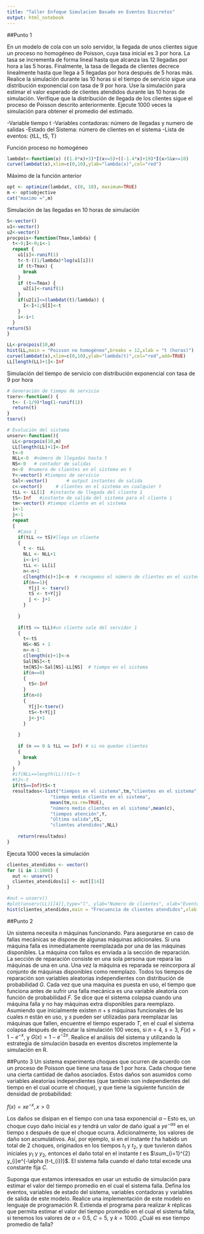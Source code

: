 ```yaml
---
title: "Taller Enfoque Simulacion Basado en Eventos Discretos"
output: html_notebook
---
```


##Punto 1

En un modelo de cola con un solo servidor, la llegada de unos clientes sigue un proceso no homogéneo de Poisson, cuya tasa inicial es 3 por hora. La tasa se incrementa de forma lineal hasta que alcanza las 12 llegadas por hora a las 5 horas. Finalmente, la tasa de llegada de clientes decrece linealmente hasta que llega a 5 llegadas por hora después de 5 horas más. Realice la simulación durante las 10 horas si el tiempo de servicio sigue una distribución exponencial con tasa de 9 por hora. Use la simulación para estimar el valor esperado de clientes atendidos durante las 10 horas de simulación. Verifique que la distribución de llegada de los clientes sigue el proceso de Poisson descrito anteriormente. Ejecute 1000 veces la simulación para obtener el promedio del estimado.


-Variable tiempo t
-Variables contadoras: número de llegadas y numero de salidas
-Estado del Sistema: número de clientes en el sistema
-Lista de eventos: {tLL, tS, T}


Función proceso no homogéneo
```r
lambdat<-function(x) ((1.8*x)+3)*I(x<=5)+((-1.4*x)+19)*I(x>5&x<=10)
curve(lambdat(x),xlim=c(0,10),ylab="lambda(x)",col="red")
```
Máximo de la función anterior

```r
opt <- optimize(lambdat, c(0, 10), maximum=TRUE)
m <- opt$objective
cat("maximo =",m)
```

Simulación de las llegadas en 10 horas de simulación
```r
S<-vector()
u1<-vector()
u2<-vector()
procpois<-function(Tmax,lambda) {
  t<-0;I<-0;i<-1  
  repeat {
    u1[i]<-runif(1)   
    t<-t-((1/lambda)*log(u1[i]))
    if (t>Tmax) {
      break
    }
    if (t<=Tmax) {
      u2[i]<-runif(1)
    }
    if(u2[i]<=(lambdat(t)/lambda)) {
      I<-I+1;S[I]<-t
    }
    i<-i+1
  }
return(S)
}

LL<-procpois(10,m)
hist(LL,main = "Poisson no homogéneo",breaks = 12,xlab = "t (horas)")
curve(lambdat(x),xlim=c(0,10),ylab="lambda(t)",col="red",add=TRUE)
LL[length(LL)+1]<-Inf
```

Simulación del tiempo de servicio con distribución exponencial con tasa de 9 por hora

```r
# Generación de tiempo de servicio
tserv<-function() {
  t<- (-1/9)*log(1-runif(1))
  return(t)
}
tserv()
```


```r

# Evolución del sistema
unserv<-function(){
  LL<-procpois(10,m)
  LL[length(LL)+1]<-Inf
  t<-0
  NLL<-0  #número de llegadas hasta t
  NS<-0   # contador de salidas
  n<-0  #numero de clientes en el sistema en t
  Y<-vector() #tiempos de servicio
  Sal<-vector()       # output instantes de salida
  c<-vector()     # clientes en el sistema en cualquier t
  tLL <- LL[1]  #instante de llegada del cliente 1
  tS<-Inf   #instante de salida del sistema para el cliente i
  tm<-vector() #tiempo cliente en el sistema
  i<-1
  j<-1
  repeat
  {
    #Caso 1
    if(tLL <= tS)#llega un cliente
    {
      t <- tLL
      NLL <- NLL+1
      i<-i+1
      tLL <- LL[i]
      n<-n+1
      c[length(c)+1]<-n  # recogemos el número de clientes en el sistema
      if(n==1){
        Y[j] <- tserv()
        tS <- t+Y[j] 
        j <- j+1
      }
      
    }
    
    if(tS <= tLL)#un cliente sale del servidor 1
    {
      t<-tS
      NS<-NS + 1
      n<-n-1
      c[length(c)+1]<-n
      Sal[NS]<-t
      tm[NS]<-Sal[NS]-LL[NS]  # tiempo en el sistema
      if(n==0)
      {
        tS<-Inf 
      }
      if(n>0)
      {
        Y[j]<-tserv()   
        tS<-t+Y[j]
        j<-j+1
      }
      
    }
    
    if (n == 0 & tLL == Inf) # si no quedan clientes 
    {
      break           
    }
  }
  #if(NLL==length(LL))t1<-t
  #t2<-t
  if(tS==Inf)tS<-t
  resultados<-list("tiempos en el sistema",tm,"clientes en el sistema",c,
                "tiempo medio cliente en el sistema",
                mean(tm,na.rm=TRUE),
                "número medio clientes en el sistema",mean(c),
                "tiempos atención",Y,
                "última salida",tS,
                "clientes atendidos",NLL)
  
    return(resultados)
}


```


Ejecuta 1000 veces la simulación
```r
clientes_atendidos <- vector()
for (i in 1:1000) {
  out <- unserv()
  clientes_atendidos[i] <- out[[14]]
}

#out = unserv()
#plot(unserv(LL)[[4]],type="l", ylab="Numero de clientes", xlab="Eventos")
hist(clientes_atendidos,main = "Frecuencia de clientes atendidos",xlab = "clientes atendidos en 10 horas" )
```


##Punto 2

Un sistema necesita $n$ máquinas funcionando. Para asegurarse en caso de fallas mecánicas se dispone de algunas máquinas adicionales. Si una máquina falla es inmediatamente reemplazada por una de las máquinas disponibles. La máquina con fallos es enviada a la sección de reparación. La sección de reparación consiste en una sola persona que repara las máquinas de una en una. Una vez la máquina es reparada se reincorpora al conjunto de máquinas disponibles como reemplazo. Todos los tiempos de reparación son variables aleatorias independientes con distribución de probabilidad $G$. Cada vez que una maquina es puesta en uso, el tiempo que funciona antes de sufrir una falla mecánica es una variable aleatoria con función de probabilidad $F$. Se dice que el sistema colapsa cuando una máquina falla y no hay máquinas extra disponibles para reemplazo. Asumiendo que inicialmente existen $n + s$ máquinas funcionales de las cuales $n$ están en uso, y $s$ pueden ser utilizadas para reemplazar las máquinas que fallen, encuentre el tiempo esperado $T$, en el cual el sistema colapsa después de ejecutar la simulación 100 veces, si $n = 4$, $s = 3$, $F(x) = 1 - e^{-x}$, y $G(x) = 1 − e^{-2x}$. Realice el análisis del sistema y utilizando la estrategia de simulación basada en eventos discretos implemente la simulación en R.



##Punto 3
Un sistema experimenta choques que ocurren de acuerdo con un proceso de Poisson que tiene una tasa de 1 por hora. Cada choque tiene una cierta cantidad de daños asociados. Estos daños son asumidos como variables aleatorias independientes (que también son independientes del tiempo en el cual ocurre el choque), y que tiene la siguiente función de densidad de probabilidad:

$f(x) = xe^{-x}, x > 0$

Los daños se disipan en el tiempo con una tasa exponencial $\alpha$ – Esto es, un choque cuyo daño inicial es $y$ tendrá un valor de daño igual a $ye^{-\alpha s}$ en el tiempo $s$ después de que el choque ocurra. Adicionalmente, los valores de daño son acumulativos. Así, por ejemplo, si en el instante $t$ ha habido un total de 2 choques, originados en los tiempos $t_{1}$ y $t_{2}$, y que tuvieron daños iniciales $y_{1}$ y $y_{2}$, entonces el daño total en el instante $t$ es $\sum_{i=1}^{2} y_{i}e^{-\alpha (t-t_{i})}$. El sistema falla cuando el daño total excede una constante fija $C$.

Suponga que estamos interesados en usar un estudio de simulación para estimar el valor del tiempo promedio en el cual el sistema falla. Defina los eventos, variables de estado del sistema, variables contadoras y variables de salida de este modelo. Realice una implementación de este modelo en lenguaje de programación R. Extienda el programa para realizar $k$ réplicas que permita estimar el valor del tiempo promedio en el cual el sistema falla, si tenemos los valores de $\alpha = 0.5$, $C = 5$, y $k = 1000$. ¿Cuál es ese tiempo promedio de falla?

